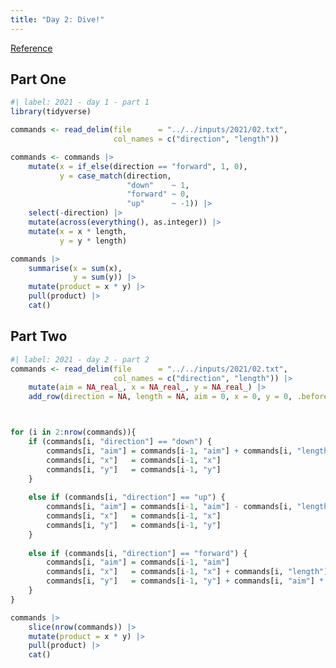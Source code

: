 ```yaml
---
title: "Day 2: Dive!"
---
```


[Reference](https://adventofcode.com/2021/day/2)

## Part One

```r
#| label: 2021 - day 1 - part 1
library(tidyverse)

commands <- read_delim(file      = "../../inputs/2021/02.txt",
                       col_names = c("direction", "length"))

commands <- commands |> 
    mutate(x = if_else(direction == "forward", 1, 0),
           y = case_match(direction,
                          "down"    ~ 1,
                          "forward" ~ 0,
                          "up"      ~ -1)) |> 
    select(-direction) |> 
    mutate(across(everything(), as.integer)) |>
    mutate(x = x * length,
           y = y * length)

commands |>
    summarise(x = sum(x),
              y = sum(y)) |>
    mutate(product = x * y) |>
    pull(product) |>
    cat()
```

## Part Two

```r
#| label: 2021 - day 2 - part 2
commands <- read_delim(file      = "../../inputs/2021/02.txt",
                       col_names = c("direction", "length")) |> 
    mutate(aim = NA_real_, x = NA_real_, y = NA_real_) |> 
    add_row(direction = NA, length = NA, aim = 0, x = 0, y = 0, .before = 1)



for (i in 2:nrow(commands)){
    if (commands[i, "direction"] == "down") {
        commands[i, "aim"] = commands[i-1, "aim"] + commands[i, "length"]
        commands[i, "x"]   = commands[i-1, "x"]
        commands[i, "y"]   = commands[i-1, "y"]
    }
    
    else if (commands[i, "direction"] == "up") {
        commands[i, "aim"] = commands[i-1, "aim"] - commands[i, "length"]
        commands[i, "x"]   = commands[i-1, "x"]
        commands[i, "y"]   = commands[i-1, "y"]
    }
    
    else if (commands[i, "direction"] == "forward") {
        commands[i, "aim"] = commands[i-1, "aim"]
        commands[i, "x"]   = commands[i-1, "x"] + commands[i, "length"]
        commands[i, "y"]   = commands[i-1, "y"] + commands[i, "aim"] * commands[i, "length"]
    }
}

commands |>
    slice(nrow(commands)) |> 
    mutate(product = x * y) |> 
    pull(product) |> 
    cat()
```
